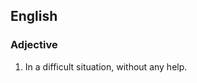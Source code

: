==English==

===Adjective===
{{infl|en|adjective|head=[[up a creek]] without a [[paddle]]}}

# {{idiom}} In a difficult situation, without any help. {{superlative of|[[up a creek]]}}